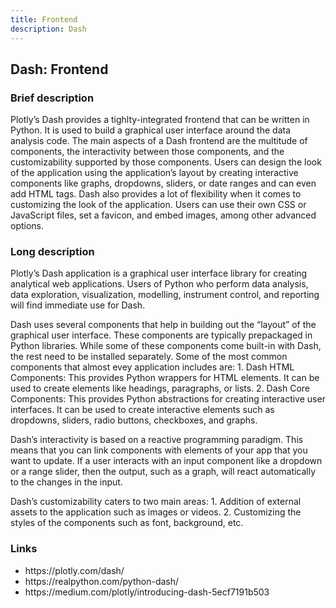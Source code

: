 ```yaml
---
title: Frontend
description: Dash
---
```


## Dash: Frontend
### Brief description

Plotly's Dash provides a tighlty-integrated frontend that can be written in Python. It is used to build a graphical user interface around the data analysis code. The main aspects of a Dash frontend are the multitude of components, the interactivity between those components, and the customizability supported by those components. Users can design the look of the application using the application's layout by creating interactive components like graphs, dropdowns, sliders, or date ranges and can even add HTML tags. Dash also provides a lot of flexibility when it comes to customizing the look of the application. Users can use their own CSS or JavaScript files, set a favicon, and embed images, among other advanced options.

### Long description

Plotly's Dash application is a graphical user interface library for creating analytical web applications. Users of Python who perform data analysis, data exploration, visualization, modelling, instrument control, and reporting will find immediate use for Dash.

Dash uses several components that help in building out the "layout" of the graphical user interface. These components are typically prepackaged in Python libraries. While some of these components come built-in with Dash, the rest need to be installed separately. Some of the most common components that almost evey application includes are:
1. Dash HTML Components: This provides Python wrappers for HTML elements. It can be used to create elements like headings, paragraphs, or lists.
2. Dash Core Components: This provides Python abstractions for creating interactive user interfaces. It can be used to create interactive elements such as dropdowns, sliders, radio buttons, checkboxes, and graphs.

Dash’s interactivity is based on a reactive programming paradigm. This means that you can link components with elements of your app that you want to update. If a user interacts with an input component like a dropdown or a range slider, then the output, such as a graph, will react automatically to the changes in the input.

Dash's customizability caters to two main areas:
1. Addition of external assets to the application such as images or videos.
2. Customizing the styles of the components such as font, background, etc.

### Links
* https://plotly.com/dash/
* https://realpython.com/python-dash/
* https://medium.com/plotly/introducing-dash-5ecf7191b503
